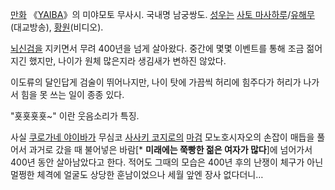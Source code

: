 [[만화]] 《[[YAIBA]]》의 미야모토 무사시. 국내명 남궁쌍도. [[성우]]는 [[사토 마사하루]]/[[유해무]](대교방송), [[황원]](비디오).

[[뇌신검]]을 지키면서 무려 400년을 넘게 살아왔다. 중간에 몇몇 이벤트를 통해 조금 젊어지긴 했지만, 나이가 원체 많은지라 생김새가 변하진 않았다.

이도류의 달인답게 검술이 뛰어나지만, 나이 탓에 가끔씩 허리에 힘주다가 허리가 나가서 힘을 못 쓰는 일이 종종 있다.

"횻횻횻횻~" 이란 웃음소리가 특징.

사실 [[쿠로가네 야이바]]가 무심코 [[사사키 코지로]]의 [[마검]] 모노호시자오의 손잡이 매듭을 풀어서 과거로 갔을 때 불어넣은 바람[* '''미래에는 쭉빵한 젊은 여자가 많다''']에 넘어가서 400년 동안 살아남았다고 한다. 적어도 그때의 모습은 400년 후의 난쟁이 체구가 아닌 멀쩡한 체격에 얼굴도 상당한 훈남이었으나 세월 앞엔 장사 없다더니…
